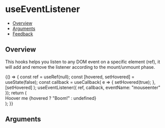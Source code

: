 
<Meta title="Hooks/useEventListener" component={UseEventListener} />

# useEventListener

- [Overview](#overview)
- [Arguments](#arguments)
- [Feedback](#feedback)

## Overview

This hooks helps you listen to any DOM event on a specific element (ref), it will add and remove the listener according to the mount/unmount phase.

<Canvas>
  <Story name="Overview">
    {() => {
      const ref = useRef(null);
      const [hovered, setHovered] = useState(false);
      const callback = useCallback(
        e => {
          setHovered(true);
        },
        [setHovered]
      );
      useEventListener({ ref, callback, eventName: "mouseenter" });
      return (
        <div ref={ref} className="hooks-reference-element">
          Hoover me {hovered ? "Boom!" : undefined}
        </div>
      );
    }}
  </Story>
</Canvas>

## Arguments

<ArgsTable of={UseEventListener} />
